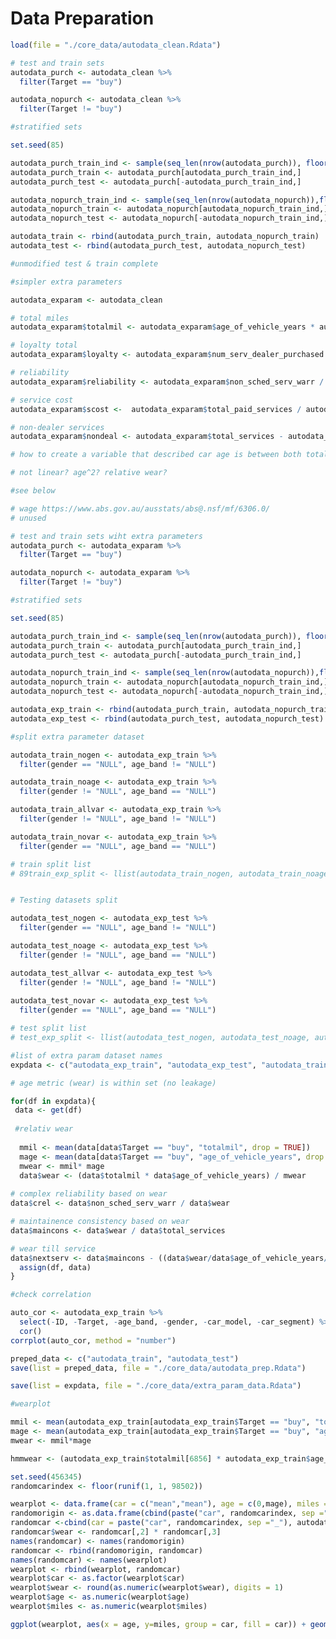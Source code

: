 # Data Preparation
```r
load(file = "./core_data/autodata_clean.Rdata")
```

```r
# test and train sets
autodata_purch <- autodata_clean %>% 
  filter(Target == "buy")

autodata_nopurch <- autodata_clean %>% 
  filter(Target != "buy")

#stratified sets

set.seed(85)

autodata_purch_train_ind <- sample(seq_len(nrow(autodata_purch)), floor(nrow(autodata_purch)*0.75),replace = FALSE)
autodata_purch_train <- autodata_purch[autodata_purch_train_ind,]
autodata_purch_test <- autodata_purch[-autodata_purch_train_ind,]

autodata_nopurch_train_ind <- sample(seq_len(nrow(autodata_nopurch)),floor(nrow(autodata_nopurch)*0.75), replace = FALSE)
autodata_nopurch_train <- autodata_nopurch[autodata_nopurch_train_ind,]
autodata_nopurch_test <- autodata_nopurch[-autodata_nopurch_train_ind,]

autodata_train <- rbind(autodata_purch_train, autodata_nopurch_train)
autodata_test <- rbind(autodata_purch_test, autodata_nopurch_test)

#unmodified test & train complete
```

```r

#simpler extra parameters

autodata_exparam <- autodata_clean

# total miles
autodata_exparam$totalmil <- autodata_exparam$age_of_vehicle_years * autodata_exparam$annualised_mileage

# loyalty total
autodata_exparam$loyalty <- autodata_exparam$num_serv_dealer_purchased / autodata_exparam$total_services

# reliability
autodata_exparam$reliability <- autodata_exparam$non_sched_serv_warr / autodata_exparam$age_of_vehicle_years

# service cost
autodata_exparam$scost <-  autodata_exparam$total_paid_services / autodata_exparam$total_services

# non-dealer services
autodata_exparam$nondeal <- autodata_exparam$total_services - autodata_exparam$num_serv_dealer_purchased

```

```r
# how to create a variable that described car age is between both total miles and age in years, a car can be old because it has high miles or it can be old because it is old in age as a metric

# not linear? age^2? relative wear?

#see below
```

```r
# wage https://www.abs.gov.au/ausstats/abs@.nsf/mf/6306.0/
# unused
```

```r
# test and train sets wiht extra parameters
autodata_purch <- autodata_exparam %>% 
  filter(Target == "buy")

autodata_nopurch <- autodata_exparam %>% 
  filter(Target != "buy")

#stratified sets

set.seed(85)

autodata_purch_train_ind <- sample(seq_len(nrow(autodata_purch)), floor(nrow(autodata_purch)*0.75),replace = FALSE)
autodata_purch_train <- autodata_purch[autodata_purch_train_ind,]
autodata_purch_test <- autodata_purch[-autodata_purch_train_ind,]

autodata_nopurch_train_ind <- sample(seq_len(nrow(autodata_nopurch)),floor(nrow(autodata_nopurch)*0.75), replace = FALSE)
autodata_nopurch_train <- autodata_nopurch[autodata_nopurch_train_ind,]
autodata_nopurch_test <- autodata_nopurch[-autodata_nopurch_train_ind,]

autodata_exp_train <- rbind(autodata_purch_train, autodata_nopurch_train)
autodata_exp_test <- rbind(autodata_purch_test, autodata_nopurch_test)
```

```r
#split extra parameter dataset

autodata_train_nogen <- autodata_exp_train %>% 
  filter(gender == "NULL", age_band != "NULL")

autodata_train_noage <- autodata_exp_train %>% 
  filter(gender != "NULL", age_band == "NULL")

autodata_train_allvar <- autodata_exp_train %>% 
  filter(gender != "NULL", age_band != "NULL")

autodata_train_novar <- autodata_exp_train %>% 
  filter(gender == "NULL", age_band == "NULL")

# train split list
# 89train_exp_split <- llist(autodata_train_nogen, autodata_train_noage, autodata_train_allvar, autodata_train_novar)


# Testing datasets split

autodata_test_nogen <- autodata_exp_test %>% 
  filter(gender == "NULL", age_band != "NULL")

autodata_test_noage <- autodata_exp_test %>% 
  filter(gender != "NULL", age_band == "NULL")

autodata_test_allvar <- autodata_exp_test %>% 
  filter(gender != "NULL", age_band != "NULL")
  
autodata_test_novar <- autodata_exp_test %>% 
  filter(gender == "NULL", age_band == "NULL")

# test split list
# test_exp_split <- llist(autodata_test_nogen, autodata_test_noage, autodata_test_allvar, autodata_test_novar)

```



```r
#list of extra param dataset names
expdata <- c("autodata_exp_train", "autodata_exp_test", "autodata_train_nogen", "autodata_train_noage", "autodata_train_allvar", "autodata_train_novar", "autodata_test_nogen", "autodata_test_noage", "autodata_test_allvar", "autodata_test_novar") 

# age metric (wear) is within set (no leakage) 

for(df in expdata){
 data <- get(df)
 
 #relativ wear
 
  mmil <- mean(data[data$Target == "buy", "totalmil", drop = TRUE])
  mage <- mean(data[data$Target == "buy", "age_of_vehicle_years", drop = TRUE])
  mwear <- mmil* mage
  data$wear <- (data$totalmil * data$age_of_vehicle_years) / mwear
  
# complex reliability based on wear
data$crel <- data$non_sched_serv_warr / data$wear

# maintainence consistency based on wear
data$maincons <- data$wear / data$total_services

# wear till service
data$nextserv <- data$maincons - ((data$wear/data$age_of_vehicle_years/12)*(data$mth_since_last_serv))
  assign(df, data)
}

```

```r
#check correlation

auto_cor <- autodata_exp_train %>% 
  select(-ID, -Target, -age_band, -gender, -car_model, -car_segment) %>% 
  cor()
corrplot(auto_cor, method = "number")
```


```r
preped_data <- c("autodata_train", "autodata_test")
save(list = preped_data, file = "./core_data/autodata_prep.Rdata")

save(list = expdata, file = "./core_data/extra_param_data.Rdata")
```

```r
#wearplot

mmil <- mean(autodata_exp_train[autodata_exp_train$Target == "buy", "totalmil", drop = TRUE])
mage <- mean(autodata_exp_train[autodata_exp_train$Target == "buy", "age_of_vehicle_years", drop = TRUE])
mwear <- mmil*mage

hmmwear <- (autodata_exp_train$totalmil[6856] * autodata_exp_train$age_of_vehicle_years[6856]) / mwear

set.seed(456345)
randomcarindex <- floor(runif(1, 1, 98502))

wearplot <- data.frame(car = c("mean","mean"), age = c(0,mage), miles =c(0,mmil), wear = c(0,mwear), stringsAsFactors = FALSE)
randomorigin <- as.data.frame(cbind(paste("car", randomcarindex, sep ="_"), 0,0,0), stringsAsFactors = FALSE)
randomcar <-cbind(car = paste("car", randomcarindex, sep ="_"), autodata_exp_train[randomcarindex, c(7,18)])
randomcar$wear <- randomcar[,2] * randomcar[,3] 
names(randomcar) <- names(randomorigin)
randomcar <- rbind(randomorigin, randomcar)
names(randomcar) <- names(wearplot)
wearplot <- rbind(wearplot, randomcar)
wearplot$car <- as.factor(wearplot$car)
wearplot$wear <- round(as.numeric(wearplot$wear), digits = 1)
wearplot$age <- as.numeric(wearplot$age)
wearplot$miles <- as.numeric(wearplot$miles)

ggplot(wearplot, aes(x = age, y=miles, group = car, fill = car)) + geom_area() + geom_text(aes(label = wear))

```
